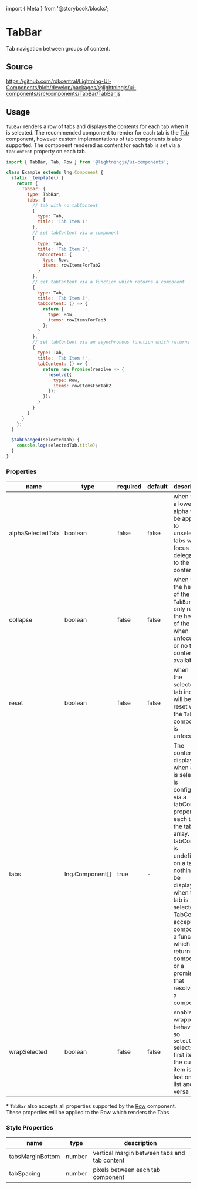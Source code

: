 ﻿import { Meta } from '@storybook/blocks';

<Meta of={TabBarStories} />

# TabBar

Tab navigation between groups of content.

## Source

https://github.com/rdkcentral/Lightning-UI-Components/blob/develop/packages/@lightningjs/ui-components/src/components/TabBar/TabBar.js

## Usage

`TabBar` renders a row of tabs and displays the contents for each tab when it is selected. The recommended component
to render for each tab is the [Tab](/docs/elements-tab--basic) component, however custom implementations of tab components is also supported.
The component rendered as content for each tab is set via a `tabContent` property on each tab.

```js
import { TabBar, Tab, Row } from '@lightningjs/ui-components';

class Example extends lng.Component {
  static _template() {
    return {
      TabBar: {
        type: TabBar,
        tabs: [
          // tab with no tabContent
          {
            type: Tab,
            title: 'Tab Item 1'
          },
          // set tabContent via a component
          {
            type: Tab,
            title: 'Tab Item 2',
            tabContent: {
              type: Row,
              items: rowItemsForTab2
            }
          },
          // set tabContent via a function which returns a component
          {
            type: Tab,
            title: 'Tab Item 3',
            tabContent: () => {
              return {
                type: Row,
                items: rowItemsForTab3
              };
            }
          },
          // set tabContent via an asynchronous function which returns a component
          {
            type: Tab,
            title: 'Tab Item 4',
            tabContent: () => {
              return new Promise(resolve => {
                resolve({
                  type: Row,
                  items: rowItemsForTab2
                });
              });
            }
          }
        ]
      }
    };
  }

  $tabChanged(selectedTab) {
    console.log(selectedTab.title);
  }
}
```

### Properties

| name             | type                                                    | required | default | description                                                                                                                                                                                                                                                                                                                   |
| ---------------- | ------------------------------------------------------- | -------- | ------- | ----------------------------------------------------------------------------------------------------------------------------------------------------------------------------------------------------------------------------------------------------------------------------------------------------------------------------- |
| alphaSelectedTab | boolean                                                 | false    | false   | when `true`, a lower alpha will be applied to unselected tabs when focus is delegated to the tab content                                                                                                                                                                                                                      |
| collapse         | boolean                                                 | false    | false   | when `true`, the height of the `TabBar` will only reflect the height of the `Tabs` when unfocused or no tab content is available                                                                                                                                                                                              |
| reset            | boolean                                                 | false    | false   | when `true`, the selected tab index will be reset when the `TabBar` component is unfocused                                                                                                                                                                                                                                    |
| tabs             | <DocsLink id="lng.Component">lng.Component[]</DocsLink> | true     | -       | The content displayed when a tab is selected is configured via a tabContent property on each tab in the tabs array. If tabContent is undefined on a tab, nothing will be displayed when that tab is selected. TabContent accepts a component, a function which returns a component, or a promise that resolves to a component |
| wrapSelected     | boolean                                                 | false    | false   | enables wrapping behavior, so `selectNext` selects the first item if the current item is the last on the list and vice versa                                                                                                                                                                                                  |

\* `TabBar` also accepts all properties supported by the [Row](/docs/layout-row--basic) component. These properties will be applied to the Row which renders the Tabs

### Style Properties

| name             | type   | description                                  |
| ---------------- | ------ | -------------------------------------------- |
| tabsMarginBottom | number | vertical margin between tabs and tab content |
| tabSpacing       | number | pixels between each tab component            |
